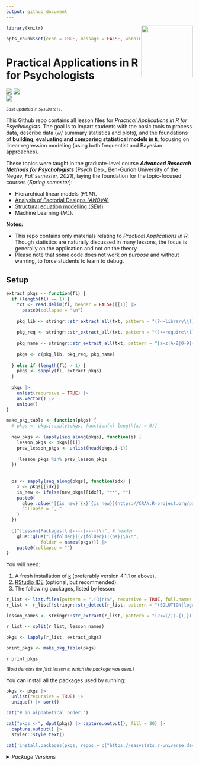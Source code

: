 ```yaml
---
output: github_document
---
```


<img src='logo/Hex.png' align="right" height="139" />

```r
library(knitr)

opts_chunk$set(echo = TRUE, message = FALSE, warning = FALSE)
```

# Practical Applications in R for Psychologists

[![](https://img.shields.io/badge/Open%20Educational%20Resources-Compatable-brightgreen)](https://creativecommons.org/about/program-areas/education-oer/)
[![](https://img.shields.io/badge/CC-BY--NC%204.0-lightgray)](http://creativecommons.org/licenses/by-nc/4.0/)  
[![](https://img.shields.io/badge/Language-R-blue)](http://cran.r-project.org/)

<sub>*Last updated `r Sys.Date()`.*</sub>

This Github repo contains all lesson files for *Practical Applications in R for Psychologists*. The goal is to impart students with the basic tools to process data, describe data (w/ summary statistics and plots), and the foundations of **building, evaluating and comparing statistical models in `R`**, focusing on linear regression modeling (using both frequentist and Bayesian approaches).


These topics were taught in the graduate-level course ***Advanced Research Methods for Psychologists*** (Psych Dep., Ben-Gurion University of the Negev, *Fall semester, 2021*), laying the foundation for the topic-focused courses (*Spring semester*):

- Hierarchical linear models (*HLM*).
- [Analysis of Factorial Designs (*ANOVA*)](https://github.com/mattansb/Analysis-of-Factorial-Designs-foR-Psychologists)
- [Structural equation modelling (*SEM*)](https://github.com/mattansb/Structural-Equation-Modeling-foR-Psychologists)
- Machine Learning (*ML*).

**Notes:**  

- This repo contains only materials relating to *Practical Applications in R*. Though statistics are naturally discussed in many lessons, the focus is generally on the application and not on the theory.  
- Please note that some code does not work *on purpose* and without warning, to force students to learn to debug.

## Setup

```r
extract_pkgs <- function(fl) {
  if (length(fl) == 1) {
    txt <- read.delim(fl, header = FALSE)[[1]] |> 
      paste0(collapse = "\n")
    
    pkg_lib <- stringr::str_extract_all(txt, pattern = "(?<=library\\().{1,}?(?=\\))")
    
    pkg_req <- stringr::str_extract_all(txt, pattern = "(?<=require\\().{1,}?(?=\\))")
    
    pkg_name <- stringr::str_extract_all(txt, pattern = "[a-z|A-Z|0-9]{1,}(?=\\:\\:)")
    
    pkgs <- c(pkg_lib, pkg_req, pkg_name)
    
  } else if (length(fl) > 1) {
    pkgs <- sapply(fl, extract_pkgs)
  }
  
  pkgs |>
    unlist(recursive = TRUE) |> 
    as.vector() |> 
    unique()
}

make_pkg_table <- function(pkgs) {
  # pkgs <- pkgs[sapply(pkgs, function(x) length(x) > 0)]
  
  new_pkgs <- lapply(seq_along(pkgs), function(i) {
    lesson_pkgs <- pkgs[[i]]
    prev_lesson_pkgs <- unlist(head(pkgs,i-1))
    
    !lesson_pkgs %in% prev_lesson_pkgs
  })
  
  
  ps <- sapply(seq_along(pkgs), function(idx) {
    x <- pkgs[[idx]]
    is_new <- ifelse(new_pkgs[[idx]], "**", "")
    paste0(
      glue::glue("[{is_new}`{x}`{is_new}](https://CRAN.R-project.org/package={x})"),
      collapse = ", "
    )
  })
  
  c("|Lesson|Packages|\n|----|----|\n", # header
    glue::glue("|[{folder}](/{folder})|{ps}|\n\n",
             folder = names(pkgs))) |> 
    paste0(collapse = "")
}
```


You will need:

1. A fresh installation of [**`R`**](https://cran.r-project.org/) (preferably version 4.1.1 or above).
2. [RStudio IDE](https://www.rstudio.com/products/rstudio/download/) (optional, but recommended).
3. The following packages, listed by lesson:

```r
r_list <- list.files(pattern = ".(R|r)$", recursive = TRUE, full.names = TRUE)
r_list <- r_list[!stringr::str_detect(r_list, pattern = "(SOLUTION|logo)")]

lesson_names <- stringr::str_extract(r_list, pattern = "(?<=(/)).{1,}(?=(/))")

r_list <- split(r_list, lesson_names)

pkgs <- lapply(r_list, extract_pkgs)

print_pkgs <- make_pkg_table(pkgs)
```

`r print_pkgs`

<sub>*(Bold denotes the first lesson in which the package was used.)*</sub>

You can install all the packages used by running:

```r

pkgs <- pkgs |> 
  unlist(recursive = TRUE) |> 
  unique() |> sort()

cat("# in alphabetical order:")

cat("pkgs <-", dput(pkgs) |> capture.output(), fill = 80) |> 
  capture.output() |> 
  styler::style_text()

cat('install.packages(pkgs, repos = c("https://easystats.r-universe.dev", getOption("repos")))')
```

<details>
<summary><i>Package Versions</i></summary>

Run on `r osVersion`, with R version `r packageVersion("base")`.

The packages used here:

```r
packinfo <- installed.packages(fields = c("Package", "Version"))

get_src <- function(pkg) {
  pd <- packageDescription(pkg)
  if (is.null(src <- pd$Repository)) {
    if (!is.null(src <- pd$GithubRepo)) {
      src <- paste0("Github: ",pd$GithubUsername,"/",src)
    } else {
      src <- "Local version"
    }
  }
  return(src)
}

V <- packinfo[pkgs,"Version"]
src <- sapply(pkgs, get_src)
# setNames(paste0(V, " (", src,")"), pkgs)

v_info <- paste0(glue::glue(" - `{pkgs}` {V} (*{src}*)"), collapse = "\n")
```

`r v_info`

</details>

